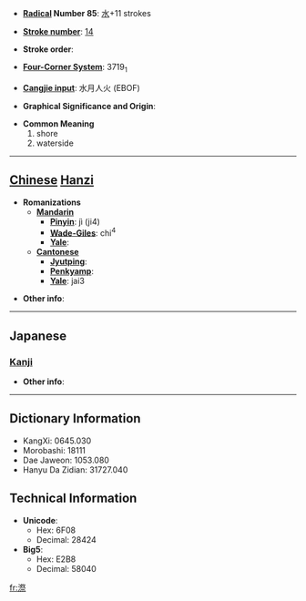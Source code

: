 * '''[[Wiktionary:Chinese radical index| Radical]] Number 85''': [[Wiktionary:Chinese radical index 水|水]]+11 strokes

* '''[[Wiktionary:Chinese total strokes index|Stroke number]]''': [[Wiktionary:Chinese total strokes index 14|14]]

* '''Stroke order''': 

* '''[[Wiktionary:Chinese four corner index|Four-Corner System]]''': 3719<sub>1</sub>

* '''[[Wiktionary:Chinese Cangjie index|Cangjie input]]''': 水月人火 (EBOF)

* '''Graphical Significance and Origin''': 

* '''Common Meaning'''
*#shore
*# waterside


----

== [[Chinese]] [[Hanzi]] ==

* '''Romanizations'''
** '''[[Mandarin]]'''
*** '''[[Pinyin]]''': jì (ji4)
*** '''[[Wade-Giles]]''': chi<sup>4</sup>
*** '''[[Yale]]''': 
** '''[[Cantonese]]'''
*** '''[[Jyutping]]''':
*** '''[[Penkyamp]]''': 
*** '''[[Yale]]''': jai3

* '''Other info''': 

----

==Japanese==
===[[Kanji]]===
{{kanji|on readings=[[せい]] (sei), [[さい]] (sai)|kun readings=[[みずぎわ]] (mizugiwa)}}

* '''Other info''':  

----

== Dictionary Information ==

* KangXi: 0645.030
* Morobashi: 18111
* Dae Jaweon: 1053.080
* Hanyu Da Zidian: 31727.040

== Technical Information ==

* '''Unicode''':
** Hex: 6F08
** Decimal: 28424
* '''Big5''':
** Hex: E2B8
** Decimal: 58040

[[fr:漈]]